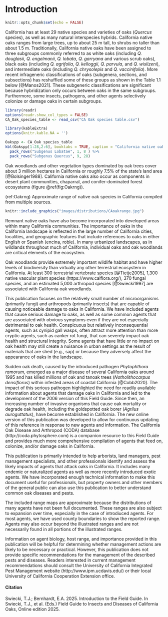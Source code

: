 # Introduction {#Intro}

```r
knitr::opts_chunk$set(echo = FALSE)
```

California has at least 29 native species and varieties of oaks (*Quercus* species), as well as many natural interspecies hybrids. California native oaks ranges from large trees, up to about 25 m tall, to shrubs no taller than about 1.5 m. Traditionally, California native oaks have been assigned to three subgroups commonly referred to as white oaks (including *Q. douglasii*, *Q. engelmanii*, *Q. lobata*, *Q. garryana* and various scrub oaks), black oaks (including *Q. agrifolia*, *Q. kelloggii*, *Q. parvula*, and *Q. wislizeni*), and intermediate oaks (including *Q. chrysolepis* and *Q. vaccinifolia*). More recent infrageneric classifications of oaks (subgenera, sections, and subsections) has reshuffled some of these groups as shown in the Table 1.1 below [@Manos2021]. These subgeneric classifications are significant because hybridization only occurs between oaks in the same subgroups. Furthermore, some insects, pathogens, and other agents selectively colonize or damage oaks in certain subgroups.

```r
library(readr)
options(readr.show_col_types = FALSE)
CA_Oak_species_table <- read_csv("CA Oak species table.csv")

```

```r
library(kableExtra)
options(knitr.kable.NA = '')

Oakspp <- CA_Oak_species_table
kbl(Oakspp[1:28,2:6], booktabs = TRUE, caption = "California native oak species and varieties grouped by subspecies") %>% 
  pack_rows("Subgenus Lobatae", 1, 8 ) %>%
  pack_rows("Subgenus Quercus", 9, 28)

```

Oak woodlands and other vegetation types dominated by oak trees cover about 3 million hectares in California or roughly 7.5% of the state’s land area [@Bolsinger1988].  California native oaks also occur as components in desert plant communities, chaparral, and conifer-dominated forest ecosystems (figure \@ref(fig:Oakrng)).

(ref:Oakrng) Approximate range of native oak species in California compiled from multiple sources.

```r
knitr::include_graphics("images/distributions/CAoakrange.jpg")
```


Remnant native oaks have also become incorporated into developed areas within many California communities.  The importance of oaks in the California landscape is reflected in the large number of California cities, localities, and geographic features that include references to oaks in either English or Spanish (encina, roble). In many urbanized landscapes, as in wildlands throughout much of California, individual oaks and oak woodlands are critical elements of the ecosystem.

Oak woodlands provide extremely important wildlife habitat and have higher levels of biodiversity than virtually any other terrestrial ecosystem in California.  At least 300 terrestrial vertebrate species [@Tietje2005], 1,300 native vascular plant species (https://www.calflora.org/), 370 fungal species, and an estimated 5,000 arthropod species [@Swiecki1997] are associated with California oak woodlands.

This publication focuses on the relatively small number of microorganisms (primarily fungi) and arthropods (primarily insects) that are capable of causing noticeable damage to oaks in California. We have included agents that cause serious damage to oaks, as well as some common agents that are associated with obvious symptoms even if they are not especially detrimental to oak health.  Conspicuous but relatively inconsequential agents, such as cynipid gall wasps, often attract more attention than more cryptic agents, such as canker rot fungi, that can severely impact oak health and structural integrity. Some agents that have little or no impact on oak health may still create a nuisance in urban settings as the result of materials that are shed (e.g., sap) or because they adversely affect the appearance of oaks in the landscape.

Sudden oak death, caused by the introduced pathogen *Phytophthora ramorum*, emerged as a major disease of several California oaks around 1995 and has killed millions of oak and tanoak trees (*Notholithocarpus densiflorus*) within infested areas of coastal California [@Cobb2020]. The impact of this serious pathogen highlighted the need for readily available information about agents that damage oaks in California and led to the development of the 2006 version of this Field Guide. Since then, an increasing number of invasive organisms that cause oak mortality or degrade oak health, including the goldspotted oak borer (*Agrilus auroguttatus*), have become established in California. The new online version of this publication was developed to allow for continuous updating of this reference in response to new agents and information. The California Oak Disease and Arthropod (CODA) database (http://coda.phytosphere.com) is a companion resource to this Field Guide and provides much more comprehensive compilation of agents that feed on, colonize, and/or damage oaks in California.

This publication is primarily intended to help arborists, land managers, pest management specialists, and other professionals identify and assess the likely impacts of agents that attack oaks in California. It includes many endemic or naturalized agents as well as more recently introduced exotic agents. We have incorporated enough technical information to make this document useful for professionals, but property owners and other members of the general public can also use this publication to better understand common oak diseases and pests.

The included range maps are approximate because the distributions of many agents have not been full documented. These ranges are also subject to expansion over time, especially in the case of introdiuced agents. For most agents, we have  used county boundaries to show the reported range. Agents may also occur beyond the illustrated ranges and are not necessarily found in all portions of the illustrated ranges.  

Information on agent biology, host range, and importance provided in this publication will be helpful for determining whether management actions are likely to be necessary or practical. However, this publication does not provide specific recommendations for the management of the described pests and diseases. Readers interested in current management recommendations should consult the University of California Integrated Pest Management website (http://www.ipm.ucdavis.edu/) or their local University of California Cooperation Extension office.

#### Citation {-}

Swiecki, T.J.; Bernhardt, E.A. 2025. Introduction to the Field Guide. In Swiecki, T.J., et al. (Eds.) Field Guide to Insects and Diseases of California Oaks, Online edition 2025.